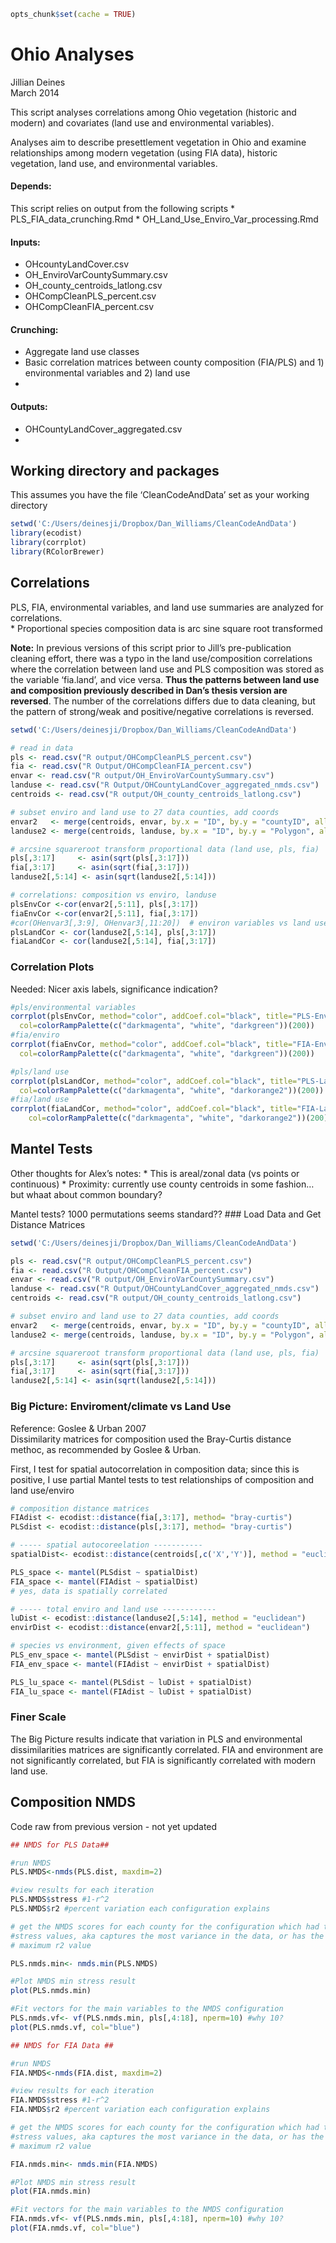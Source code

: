 
```r
opts_chunk$set(cache = TRUE)
```

Ohio Analyses
========================================================

Jillian Deines  
March 2014

This script analyses correlations among Ohio vegetation (historic and modern) and covariates (land use and environmental variables).

Analyses aim to describe presettlement vegetation in Ohio and examine relationships among
modern vegetation (using FIA data), historic vegetation, land use, and environmental variables.

#### Depends:
This script relies on output from the following scripts
* PLS_FIA_data_crunching.Rmd
* OH_Land_Use_Enviro_Var_processing.Rmd

#### Inputs:
* OHcountyLandCover.csv
* OH_EnviroVarCountySummary.csv
* OH_county_centroids_latlong.csv 
* OHCompCleanPLS_percent.csv
* OHCompCleanFIA_percent.csv

#### Crunching:
* Aggregate land use classes
* Basic correlation matrices between county composition (FIA/PLS) and 1) environmental variables and 2) land use
* 

#### Outputs:
* OHCountyLandCover_aggregated.csv
* 

Working directory and packages
------------------------------
This assumes you have the file 'CleanCodeAndData' set as your working directory

```r
setwd('C:/Users/deinesji/Dropbox/Dan_Williams/CleanCodeAndData')
library(ecodist)
library(corrplot)
library(RColorBrewer)
```


Correlations
--------------------------
PLS, FIA, environmental variables, and land use summaries are analyzed for correlations.  
* Proportional species composition data is arc sine square root transformed

**Note:** In previous versions of this script prior to Jill's pre-publication cleaning effort, there was a typo in the land use/composition correlations where the correlation between land use and PLS composition was stored as the variable 'fia.land', and vice versa. **Thus the patterns between land use and composition previously described in Dan's thesis version are reversed**. The number of the correlations differs due to data cleaning, but the pattern of strong/weak and positive/negative correlations is reversed.

```r
setwd('C:/Users/deinesji/Dropbox/Dan_Williams/CleanCodeAndData')

# read in data
pls <- read.csv("R output/OHCompCleanPLS_percent.csv")
fia <- read.csv("R Output/OHCompCleanFIA_percent.csv")
envar <- read.csv("R output/OH_EnviroVarCountySummary.csv")
landuse <- read.csv("R Output/OHCountyLandCover_aggregated_nmds.csv")
centroids <- read.csv("R output/OH_county_centroids_latlong.csv") 

# subset enviro and land use to 27 data counties, add coords
envar2   <- merge(centroids, envar, by.x = "ID", by.y = "countyID", all.y = FALSE)
landuse2 <- merge(centroids, landuse, by.x = "ID", by.y = "Polygon", all.y = FALSE)

# arcsine squareroot transform proportional data (land use, pls, fia)
pls[,3:17]     <- asin(sqrt(pls[,3:17]))		
fia[,3:17]     <- asin(sqrt(fia[,3:17]))	
landuse2[,5:14] <- asin(sqrt(landuse2[,5:14])) 

# correlations: composition vs enviro, landuse 
plsEnvCor <-cor(envar2[,5:11], pls[,3:17])	
fiaEnvCor <-cor(envar2[,5:11], fia[,3:17])	
#cor(OHenvar3[,3:9], OHenvar3[,11:20])	# environ variables vs land use	
plsLandCor <- cor(landuse2[,5:14], pls[,3:17])	
fiaLandCor <- cor(landuse2[,5:14], fia[,3:17])	
```

### Correlation Plots
Needed: Nicer axis labels, significance indication?
```r
#pls/environmental variables
corrplot(plsEnvCor, method="color", addCoef.col="black", title="PLS-Enviroment", tl.col="black", 
  col=colorRampPalette(c("darkmagenta", "white", "darkgreen"))(200))
#fia/enviro
corrplot(fiaEnvCor, method="color", addCoef.col="black", title="FIA-Environment", tl.col="black", 
  col=colorRampPalette(c("darkmagenta", "white", "darkgreen"))(200))

#pls/land use
corrplot(plsLandCor, method="color", addCoef.col="black", title="PLS-Land Use", tl.col="black", 
  col=colorRampPalette(c("darkmagenta", "white", "darkorange2"))(200))
#fia/land use
corrplot(fiaLandCor, method="color", addCoef.col="black", title="FIA-Land Use", tl.col="black", 
	col=colorRampPalette(c("darkmagenta", "white", "darkorange2"))(200))
```


Mantel Tests
---------------------------

Other thoughts for Alex's notes: 
* This is areal/zonal data (vs points or continuous)
* Proximity: currently use county centroids in some fashion...but whaat about common boundary?

 Mantel tests? 1000 permutations seems standard??
### Load Data and Get Distance Matrices

```r
setwd('C:/Users/deinesji/Dropbox/Dan_Williams/CleanCodeAndData')

pls <- read.csv("R output/OHCompCleanPLS_percent.csv")
fia <- read.csv("R Output/OHCompCleanFIA_percent.csv")
envar <- read.csv("R output/OH_EnviroVarCountySummary.csv")
landuse <- read.csv("R Output/OHCountyLandCover_aggregated_nmds.csv")
centroids <- read.csv("R output/OH_county_centroids_latlong.csv") 

# subset enviro and land use to 27 data counties, add coords
envar2   <- merge(centroids, envar, by.x = "ID", by.y = "countyID", all.y = FALSE)
landuse2 <- merge(centroids, landuse, by.x = "ID", by.y = "Polygon", all.y = FALSE)

# arcsine squareroot transform proportional data (land use, pls, fia)
pls[,3:17]     <- asin(sqrt(pls[,3:17]))  	
fia[,3:17]     <- asin(sqrt(fia[,3:17]))	
landuse2[,5:14] <- asin(sqrt(landuse2[,5:14])) 
```

### Big Picture: Enviroment/climate vs Land Use
Reference: Goslee & Urban 2007  
Dissimilarity matrices for composition used the Bray-Curtis distance methoc, as recommended by Goslee & Urban.

First, I test for spatial autocorrelation in composition data; since this is positive, I use partial Mantel tests to test relationships of composition and land use/enviro

```r
# composition distance matrices
FIAdist <- ecodist::distance(fia[,3:17], method= "bray-curtis") 
PLSdist <- ecodist::distance(pls[,3:17], method= "bray-curtis")

# ----- spatial autocoreelation -----------
spatialDist<- ecodist::distance(centroids[,c('X','Y')], method = "euclidean")

PLS_space <- mantel(PLSdist ~ spatialDist)
FIA_space <- mantel(FIAdist ~ spatialDist)
# yes, data is spatially correlated

# ----- total enviro and land use ------------
luDist <- ecodist::distance(landuse2[,5:14], method = "euclidean")
envirDist <- ecodist::distance(envar2[,5:11], method = "euclidean")

# species vs environment, given effects of space
PLS_env_space <- mantel(PLSdist ~ envirDist + spatialDist)
FIA_env_space <- mantel(FIAdist ~ envirDist + spatialDist)

PLS_lu_space <- mantel(PLSdist ~ luDist + spatialDist)
FIA_lu_space <- mantel(FIAdist ~ luDist + spatialDist)
```

### Finer Scale
The Big Picture results indicate that variation in PLS and environmental dissimilarities matrices are significantly correlated. FIA and environment are not significantly correlated, but FIA is significantly correlated with modern land use. 














Composition NMDS
----------------------------
Code raw from previous version - not yet updated

```r
## NMDS for PLS Data##

#run NMDS
PLS.NMDS<-nmds(PLS.dist, maxdim=2)

#view results for each iteration
PLS.NMDS$stress #1-r^2
PLS.NMDS$r2 #percent variation each configuration explains

# get the NMDS scores for each county for the configuration which had the minimum
#stress values, aka captures the most variance in the data, or has the
# maximum r2 value

PLS.nmds.min<- nmds.min(PLS.NMDS)

#Plot NMDS min stress result
plot(PLS.nmds.min)

#Fit vectors for the main variables to the NMDS configuration
PLS.nmds.vf<- vf(PLS.nmds.min, pls[,4:18], nperm=10) #why 10?
plot(PLS.nmds.vf, col="blue")

## NMDS for FIA Data ##

#run NMDS
FIA.NMDS<-nmds(FIA.dist, maxdim=2)

#view results for each iteration
FIA.NMDS$stress #1-r^2
FIA.NMDS$r2 #percent variation each configuration explains

# get the NMDS scores for each county for the configuration which had the minimum
#stress values, aka captures the most variance in the data, or has the
# maximum r2 value

FIA.nmds.min<- nmds.min(FIA.NMDS)

#Plot NMDS min stress result
plot(FIA.nmds.min)

#Fit vectors for the main variables to the NMDS configuration
FIA.nmds.vf<- vf(PLS.nmds.min, pls[,4:18], nperm=10) #why 10?
plot(FIA.nmds.vf, col="blue")
```

